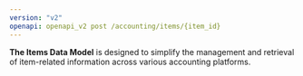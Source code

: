 ```yaml
---
version: "v2"
openapi: openapi_v2 post /accounting/items/{item_id}
---
```


**The Items Data Model** is designed to simplify the management and retrieval of item-related information across various accounting platforms.
